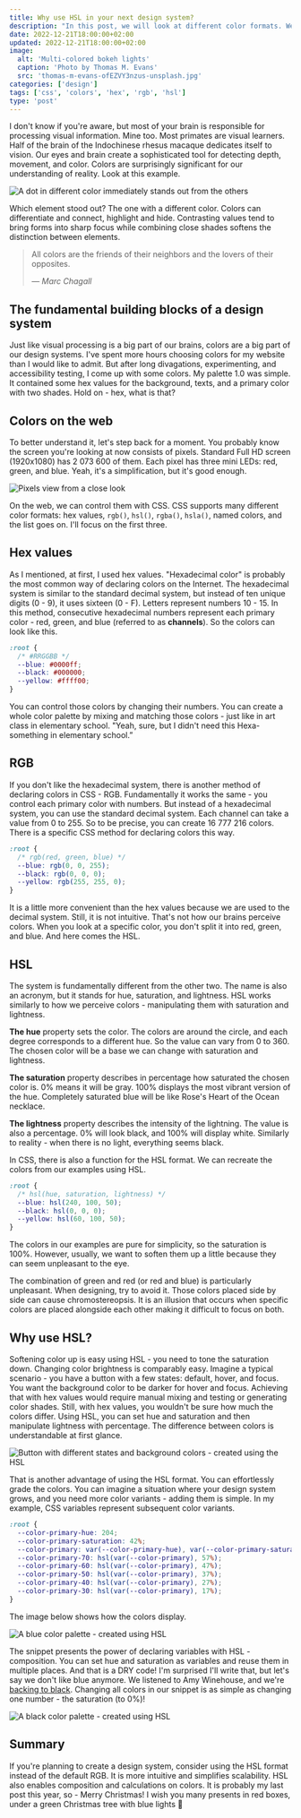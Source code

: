 ```yaml
---
title: Why use HSL in your next design system?
description: "In this post, we will look at different color formats. We'll compare the most popular ones available in CSS: hex values, RGB and HSL. Why use the last one?"
date: 2022-12-21T18:00:00+02:00
updated: 2022-12-21T18:00:00+02:00
image:
  alt: 'Multi-colored bokeh lights'
  caption: 'Photo by Thomas M. Evans'
  src: 'thomas-m-evans-ofEZVY3nzus-unsplash.jpg'
categories: ['design']
tags: ['css', 'colors', 'hex', 'rgb', 'hsl']
type: 'post'
---
```


I don't know if you're aware, but most of your brain is responsible for processing visual information. Mine too. Most primates are visual learners. Half of the brain of the Indochinese rhesus macaque dedicates itself to vision. Our eyes and brain create a sophisticated tool for detecting depth, movement, and color. Colors are surprisingly significant for our understanding of reality. Look at this example.

![A dot in different color immediately stands out from the others](dots-and-colors.png)

Which element stood out? The one with a different color. Colors can differentiate and connect, highlight and hide. Contrasting values tend to bring forms into sharp focus while combining close shades softens the distinction between elements.

> All colors are the friends of their neighbors and the lovers of their opposites.
>
> &mdash;<cite> Marc Chagall</cite>

## The fundamental building blocks of a design system

Just like visual processing is a big part of our brains, colors are a big part of our design systems. I've spent more hours choosing colors for my website than I would like to admit. But after long divagations, experimenting, and accessibility testing, I come up with some colors. My palette 1.0 was simple. It contained some hex values for the background, texts, and a primary color with two shades. Hold on - hex, what is that?

## Colors on the web

To better understand it, let's step back for a moment. You probably know the screen you're looking at now consists of pixels. Standard Full HD screen (1920x1080) has 2 073 600 of them. Each pixel has three mini LEDs: red, green, and blue. Yeah, it's a simplification, but it's good enough.

![Pixels view from a close look](umberto-deb2EnbWPr8-unsplash.jpg)

On the web, we can control them with CSS. CSS supports many different color formats: hex values, `rgb()`, `hsl()`, `rgba()`, `hsla()`, named colors, and the list goes on. I'll focus on the first three.

## Hex values

As I mentioned, at first, I used hex values. "Hexadecimal color" is probably the most common way of declaring colors on the Internet. The hexadecimal system is similar to the standard decimal system, but instead of ten unique digits (0 - 9), it uses sixteen (0 - F). Letters represent numbers 10 - 15. In this method, consecutive hexadecimal numbers represent each primary color - red, green, and blue (referred to as **channels**). So the colors can look like this.

```css
:root {
  /* #RRGGBB */
  --blue: #0000ff;
  --black: #000000;
  --yellow: #ffff00;
}
```

You can control those colors by changing their numbers. You can create a whole color palette by mixing and matching those colors - just like in art class in elementary school. "Yeah, sure, but I didn't need this Hexa-something in elementary school.”

## RGB

If you don't like the hexadecimal system, there is another method of declaring colors in CSS - RGB. Fundamentally it works the same - you control each primary color with numbers. But instead of a hexadecimal system, you can use the standard decimal system. Each channel can take a value from 0 to 255. So to be precise, you can create 16 777 216 colors. There is a specific CSS method for declaring colors this way.

```css
:root {
  /* rgb(red, green, blue) */
  --blue: rgb(0, 0, 255);
  --black: rgb(0, 0, 0);
  --yellow: rgb(255, 255, 0);
}
```

It is a little more convenient than the hex values because we are used to the decimal system. Still, it is not intuitive. That's not how our brains perceive colors. When you look at a specific color, you don't split it into red, green, and blue. And here comes the HSL.

## HSL

The system is fundamentally different from the other two. The name is also an acronym, but it stands for hue, saturation, and lightness. HSL works similarly to how we perceive colors - manipulating them with saturation and lightness.

**The hue** property sets the color. The colors are around the circle, and each degree corresponds to a different hue. So the value can vary from 0 to 360. The chosen color will be a base we can change with saturation and lightness.

**The saturation** property describes in percentage how saturated the chosen color is. 0% means it will be gray. 100% displays the most vibrant version of the hue. Completely saturated blue will be like Rose's Heart of the Ocean necklace.

**The lightness** property describes the intensity of the lightning. The value is also a percentage. 0% will look black, and 100% will display white. Similarly to reality - when there is no light, everything seems black.

In CSS, there is also a function for the HSL format. We can recreate the colors from our examples using HSL.

```css
:root {
  /* hsl(hue, saturation, lightness) */
  --blue: hsl(240, 100, 50);
  --black: hsl(0, 0, 0);
  --yellow: hsl(60, 100, 50);
}
```

The colors in our examples are pure for simplicity, so the saturation is 100%. However, usually, we want to soften them up a little because they can seem unpleasant to the eye.

<Callout variant="info">

The combination of green and red (or red and blue) is particularly unpleasant. When designing, try to avoid it. Those colors placed side by side can cause chromostereopsis. It is an illusion that occurs when specific colors are placed alongside each other making it difficult to focus on both.

</Callout>

## Why use HSL?

Softening color up is easy using HSL - you need to tone the saturation down. Changing color brightness is comparably easy. Imagine a typical scenario - you have a button with a few states: default, hover, and focus. You want the background color to be darker for hover and focus. Achieving that with hex values would require manual mixing and testing or generating color shades. Still, with hex values, you wouldn't be sure how much the colors differ. Using HSL, you can set hue and saturation and then manipulate lightness with percentage. The difference between colors is understandable at first glance.

![Button with different states and background colors - created using the HSL](hsl-button-states.png)

That is another advantage of using the HSL format. You can effortlessly grade the colors. You can imagine a situation where your design system grows, and you need more color variants - adding them is simple. In my example, CSS variables represent subsequent color variants.

```css
:root {
  --color-primary-hue: 204;
  --color-primary-saturation: 42%;
  --color-primary: var(--color-primary-hue), var(--color-primary-saturation);
  --color-primary-70: hsl(var(--color-primary), 57%);
  --color-primary-60: hsl(var(--color-primary), 47%);
  --color-primary-50: hsl(var(--color-primary), 37%);
  --color-primary-40: hsl(var(--color-primary), 27%);
  --color-primary-30: hsl(var(--color-primary), 17%);
}
```

The image below shows how the colors display.

![A blue color palette - created using HSL](hsl-primary-blue.png)

The snippet presents the power of declaring variables with HSL - composition. You can set hue and saturation as variables and reuse them in multiple places. And that is a DRY code! I'm surprised I'll write that, but let's say we don't like blue anymore. We listened to Amy Winehouse, and we're [backing to black](https://www.youtube.com/watch?v=TJAfLE39ZZ8). Changing all colors in our snippet is as simple as changing one number - the saturation (to 0%)!

![A black color palette - created using HSL](hsl-primary-black.png)

## Summary

If you're planning to create a design system, consider using the HSL format instead of the default RGB. It is more intuitive and simplifies scalability. HSL also enables composition and calculations on colors. It is probably my last post this year, so - Merry Christmas! I wish you many presents in red boxes, under a green Christmas tree with blue lights 🎄
